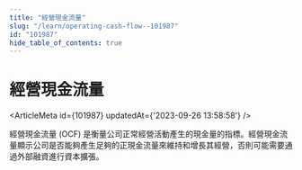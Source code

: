 ```yaml
---
title: "經營現金流量"
slug: "/learn/operating-cash-flow--101987"
id: "101987"
hide_table_of_contents: true
---
```



# 經營現金流量

<ArticleMeta id={101987} updatedAt={'2023-09-26 13:58:58'} />
<div className='border-solid border-b border-t-0 my-4 border-[var(--ifm-color-gray-300)]' />

經營現金流量 (OCF) 是衡量公司正常經營活動產生的現金量的指標。經營現金流量顯示公司是否能夠產生足夠的正現金流量來維持和增長其經營，否則可能需要通過外部融資進行資本擴張。

